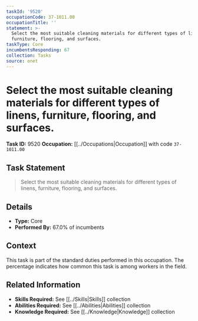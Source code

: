 ```yaml
---
taskId: '9520'
occupationCode: 37-1011.00
occupationTitle: ''
statement: >-
  Select the most suitable cleaning materials for different types of linens,
  furniture, flooring, and surfaces.
taskType: Core
incumbentsResponding: 67
collection: Tasks
source: onet
---
```

# Select the most suitable cleaning materials for different types of linens, furniture, flooring, and surfaces.

**Task ID:** 9520
**Occupation:** [[../Occupations|Occupation]] with code `37-1011.00`

## Task Statement

> Select the most suitable cleaning materials for different types of linens, furniture, flooring, and surfaces.

## Details

- **Type:** Core
- **Performed By:** 67.0% of incumbents

## Context

This task is part of the standard duties performed in this occupation. The percentage indicates how common this task is among workers in the field.

## Related Information

- **Skills Required:** See [[../Skills|Skills]] collection
- **Abilities Required:** See [[../Abilities|Abilities]] collection
- **Knowledge Required:** See [[../Knowledge|Knowledge]] collection
